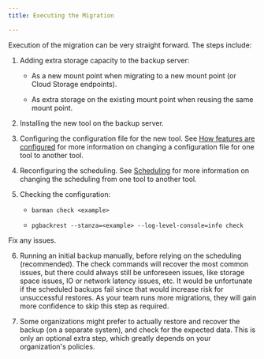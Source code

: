 ```yaml
---
title: Executing the Migration

---
```


Execution of the migration can be very straight forward. The steps include:

1.  Adding extra storage capacity to the backup server:

    -   As a new mount point when migrating to a new mount point (or Cloud Storage endpoints).

    -   As extra storage on the existing mount point when reusing the same mount point.

2.  Installing the new tool on the backup server.

3.  Configuring the configuration file for the new tool. See  [How features are configured](02_configuring#how-features-are-configured) for more information on changing a configuration file for one tool to another tool.

4.  Reconfiguring the scheduling. See [Scheduling](06_scheduling) for more information on changing the scheduling from one tool to another tool.

5.  Checking the configuration:

    -   `barman check <example>`

    -   `pgbackrest --stanza=<example> --log-level-console=info check`

 Fix any issues.

6.  Running an initial backup manually, before relying on the scheduling
    (recommended). The check commands will recover the most common
    issues, but there could always still be unforeseen issues, like
    storage space issues, IO or network latency issues, etc. It would
    be unfortunate if the scheduled backups fail since that would
    increase risk for unsuccessful restores. As your team runs more
    migrations, they will gain more confidence to skip this step as
    required.

7.  Some organizations might prefer to actually restore and recover the
    backup (on a separate system), and check for the expected data.
    This is only an optional extra step, which greatly depends on your
    organization's policies.
